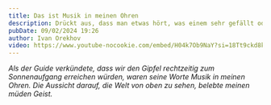 ```yaml
---
title: Das ist Musik in meinen Ohren
description: Drückt aus, dass man etwas hört, was einem sehr gefällt oder Freude bereitet.
pubDate: 09/02/2024 19:26
author: Ivan Orekhov
video: https://www.youtube-nocookie.com/embed/H04k7Ob9NaY?si=18Tt9ckd8kN9X4Lf&amp;start=426
---
```

_Als der Guide verkündete, dass wir den Gipfel rechtzeitig zum Sonnenaufgang erreichen würden, waren seine Worte Musik in meinen Ohren. Die Aussicht darauf, die Welt von oben zu sehen, belebte meinen müden Geist._